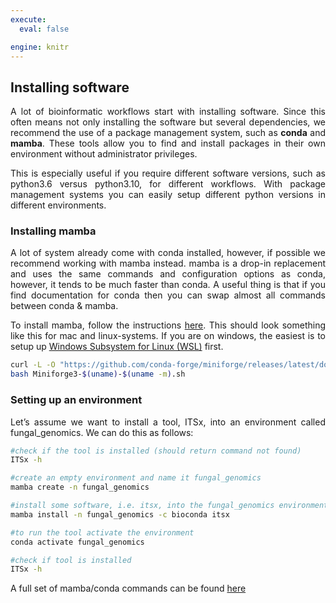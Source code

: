---
execute:
  eval: false

engine: knitr
---

<div style="text-align: justify">

## Installing software 

A lot of bioinformatic workflows start with installing software. Since this often means not only installing the software but several dependencies, we recommend the use of a package management system, such as **conda** and **mamba**. These tools allow you to find and install packages in their own environment without administrator privileges. 

This is especially useful if you require different software versions, such as python3.6 versus python3.10, for different workflows. With package management systems you can easily setup different python versions in different environments.

### Installing mamba

A lot of system already come with conda installed, however, if possible we recommend working with mamba instead. mamba is a drop-in replacement and uses the same commands and configuration options as conda, however, it tends to be much faster than conda. A useful thing is that if you find documentation for conda then you can swap almost all commands between conda & mamba.

To install mamba, follow the instructions [here](https://github.com/conda-forge/miniforge). This should look something like this for mac and linux-systems. If you are on windows, the easiest is to setup up [Windows Subsystem for Linux (WSL)](https://learn.microsoft.com/en-us/windows/wsl/basic-commands#install) first.

```{bash}
curl -L -O "https://github.com/conda-forge/miniforge/releases/latest/download/Miniforge3-$(uname)-$(uname -m).sh"
bash Miniforge3-$(uname)-$(uname -m).sh
```


### Setting up an environment

Let's assume we want to install a tool, ITSx, into an environment called fungal_genomics. We can do this as follows:

```{bash}
#check if the tool is installed (should return command not found)
ITSx -h

#create an empty environment and name it fungal_genomics
mamba create -n fungal_genomics

#install some software, i.e. itsx, into the fungal_genomics environment
mamba install -n fungal_genomics -c bioconda itsx

#to run the tool activate the environment
conda activate fungal_genomics

#check if tool is installed
ITSx -h
```

A full set of mamba/conda commands can be found [here](https://docs.conda.io/projects/conda/en/latest/commands/index.html.)